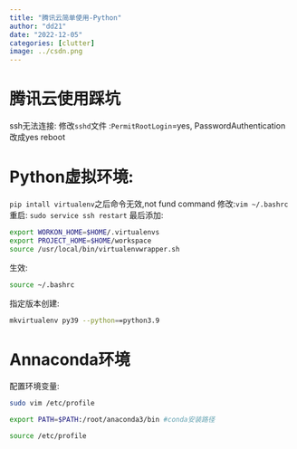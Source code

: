 ```yaml
---
title: "腾讯云简单使用-Python"
author: "dd21"
date: "2022-12-05" 
categories: [clutter]
image: ../csdn.png
---
```



# 腾讯云使用踩坑
ssh无法连接:
修改`sshd`文件 :`PermitRootLogin`=yes, PasswordAuthentication 改成yes
reboot

# Python虚拟环境:
`pip intall virtualenv`之后命令无效,not fund command 
修改:`vim ~/.bashrc`
重启: `sudo service ssh restart`
最后添加:

```bash
export WORKON_HOME=$HOME/.virtualenvs
export PROJECT_HOME=$HOME/workspace
source /usr/local/bin/virtualenvwrapper.sh
```
生效:

```bash
source ~/.bashrc
```
指定版本创建:
```bash
mkvirtualenv py39 --python==python3.9
```

# Annaconda环境
配置环境变量:

```bash
sudo vim /etc/profile

export PATH=$PATH:/root/anaconda3/bin #conda安装路径

source /etc/profile
```

